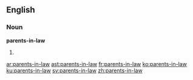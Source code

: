 ==English==

===Noun===
'''parents-in-law'''

# {{plural of|[[parent-in-law]]}}

[[ar:parents-in-law]]
[[ast:parents-in-law]]
[[fr:parents-in-law]]
[[ko:parents-in-law]]
[[ku:parents-in-law]]
[[sv:parents-in-law]]
[[zh:parents-in-law]]